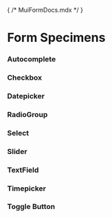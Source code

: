 
{ /* MuiFormDocs.mdx */ }




<Meta title='DRT Components/MUI Components/Forms/Form Specimens' />

# Form Specimens

### Autocomplete
<Canvas of={AutocompleteStories.Autocomplete} />

### Checkbox
<Canvas of={CheckboxStories.Checkbox} />

### Datepicker
<Canvas of={DatepickerStories.DatePicker} />

### RadioGroup
<Canvas of={RadioGroupStories.RadioGroup} />

### Select
<Canvas of={SelectStories.Select} />

### Slider
<Canvas of={SliderStories.Slider} />

### TextField
<Canvas of={TextFieldStories.TextField} />

### Timepicker
<Canvas of={TimepickerStories.TimePicker} />

### Toggle Button
<Canvas of={ToggleButtonStories.ToggleButton} />


